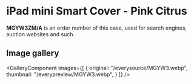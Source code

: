
# iPad mini Smart Cover - Pink Citrus

<Callout type='info' emoji='👉🏻'>**MGYW3ZM/A** is an order number of this case, used for search engines, auction websites and such.</Callout>

## Image gallery

<GalleryComponent
    images={[
      {
        original: "/everysource/MGYW3.webp",
        thumbnail: "/everypreview/MGYW3.webp",
      }
    ]}
  />
